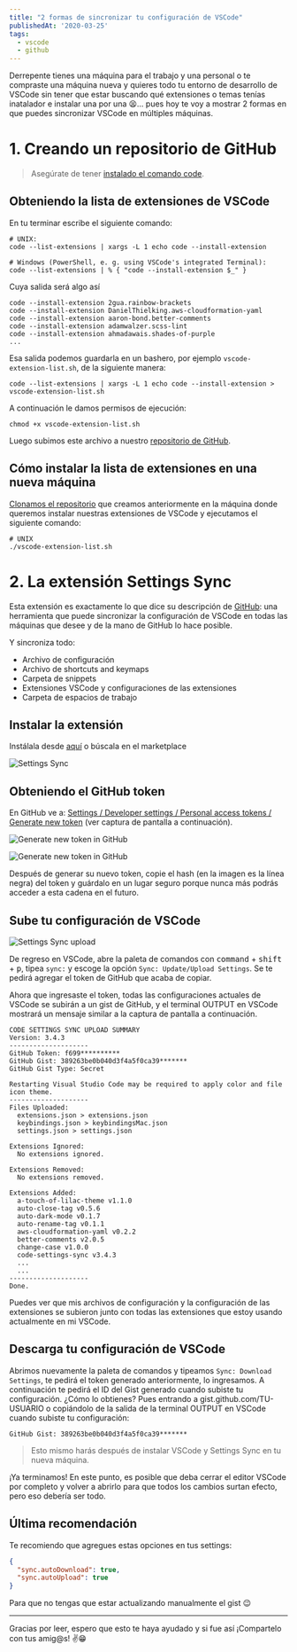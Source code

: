 ```yaml
---
title: "2 formas de sincronizar tu configuración de VSCode"
publishedAt: '2020-03-25'
tags:
  - vscode
  - github
---
```


Derrepente tienes una máquina para el trabajo y una personal o te compraste una máquina nueva y quieres todo tu entorno de desarrollo de VSCode sin tener que estar buscando qué extensiones o temas tenías inatalador e instalar una por una 😫... pues hoy te voy a mostrar 2 formas en que puedes sincronizar VSCode en múltiples máquinas.

# 1. Creando un repositorio de GitHub

> Asegúrate de tener [instalado el comando code](/instalar-comando-code-vscode).

## Obteniendo la lista de extensiones de VSCode

En tu terminar escribe el siguiente comando:

```shell
# UNIX:
code --list-extensions | xargs -L 1 echo code --install-extension

# Windows (PowerShell, e. g. using VSCode's integrated Terminal):
code --list-extensions | % { "code --install-extension $_" }
```

Cuya salida será algo así

```shell
code --install-extension 2gua.rainbow-brackets
code --install-extension DanielThielking.aws-cloudformation-yaml
code --install-extension aaron-bond.better-comments
code --install-extension adamwalzer.scss-lint
code --install-extension ahmadawais.shades-of-purple
...
```

Esa salida podemos guardarla en un bashero, por ejemplo `vscode-extension-list.sh`, de la siguiente manera:

```shell
code --list-extensions | xargs -L 1 echo code --install-extension > vscode-extension-list.sh
```

A continuación le damos permisos de ejecución:

```shell
chmod +x vscode-extension-list.sh
```

Luego subimos este archivo a nuestro [repositorio de GitHub](https://help.github.com/es/github/getting-started-with-github/create-a-repo).

## Cómo instalar la lista de extensiones en una nueva máquina

[Clonamos el repositorio](https://help.github.com/es/enterprise/2.18/user/github/creating-cloning-and-archiving-repositories/cloning-a-repository) que creamos anteriormente en la máquina donde queremos instalar nuestras extensiones de VSCode y ejecutamos el siguiente comando:

```shell
# UNIX
./vscode-extension-list.sh
```

# 2. La extensión Settings Sync

Esta extensión es exactamente lo que dice su descripción de [GitHub](https://github.com/shanalikhan/code-settings-sync): una herramienta que puede sincronizar la configuración de VSCode en todas las máquinas que desee y de la mano de GitHub lo hace posible.

Y sincroniza todo:

- Archivo de configuración
- Archivo de shortcuts and keymaps
- Carpeta de snippets
- Extensiones VSCode y configuraciones de las extensiones
- Carpeta de espacios de trabajo

## Instalar la extensión

Instálala desde [aquí](vscode:extension/Shan.code-settings-sync) o búscala en el marketplace

![Settings Sync](https://i.imgur.com/WFXCbrs.png)

## Obteniendo el GitHub token

En GitHub ve a: [Settings / Developer settings / Personal access tokens / Generate new token](https://github.com/settings/tokens/new) (ver captura de pantalla a continuación).

![Generate new token in GitHub](https://i.imgur.com/APYvJ8m.png)

![Generate new token in GitHub](https://i.imgur.com/GAAUUsr.png)

Después de generar su nuevo token, copie el hash (en la imagen es la línea negra) del token y guárdalo en un lugar seguro porque nunca más podrás acceder a esta cadena en el futuro.

## Sube tu configuración de VSCode

![Settings Sync upload](https://i.imgur.com/xgXnKDU.png)

De regreso en VSCode, abre la paleta de comandos con <kbd>command</kbd> + <kbd>shift</kbd> + <kbd>p</kbd>, tipea `sync:` y escoge la opción `Sync: Update/Upload Settings`. Se te pedirá agregar el token de GitHub que acaba de copiar.

Ahora que ingresaste el token, todas las configuraciones actuales de VSCode se subirán a un gist de GitHub, y el terminal OUTPUT en VSCode mostrará un mensaje similar a la captura de pantalla a continuación.

```shell
CODE SETTINGS SYNC UPLOAD SUMMARY
Version: 3.4.3
--------------------
GitHub Token: f699**********
GitHub Gist: 389263be0b040d3f4a5f0ca39*******
GitHub Gist Type: Secret

Restarting Visual Studio Code may be required to apply color and file icon theme.
--------------------
Files Uploaded:
  extensions.json > extensions.json
  keybindings.json > keybindingsMac.json
  settings.json > settings.json

Extensions Ignored:
  No extensions ignored.

Extensions Removed:
  No extensions removed.

Extensions Added:
  a-touch-of-lilac-theme v1.1.0
  auto-close-tag v0.5.6
  auto-dark-mode v0.1.7
  auto-rename-tag v0.1.1
  aws-cloudformation-yaml v0.2.2
  better-comments v2.0.5
  change-case v1.0.0
  code-settings-sync v3.4.3
  ...
  ...
--------------------
Done.
```

Puedes ver que mis archivos de configuración y la configuración de las extensiones se subieron junto con todas las extensiones que estoy usando actualmente en mi VSCode.

## Descarga tu configuración de VSCode

Abrimos nuevamente la paleta de comandos y tipeamos `Sync: Download Settings`, te pedirá el token generado anteriormente, lo ingresamos. A continuación te pedirá el ID del Gist generado cuando subiste tu configuración. ¿Cómo lo obtienes? Pues entrando a gist.github.com/TU-USUARIO o copiándolo de la salida de la terminal OUTPUT en VSCode cuando subiste tu configuración:

```shell
GitHub Gist: 389263be0b040d3f4a5f0ca39*******
```

> Esto mismo harás después de instalar VSCode y Settings Sync en tu nueva máquina.

¡Ya terminamos! En este punto, es posible que deba cerrar el editor VSCode por completo y volver a abrirlo para que todos los cambios surtan efecto, pero eso debería ser todo.

## Última recomendación

Te recomiendo que agregues estas opciones en tus settings:

```json
{
  "sync.autoDownload": true,
  "sync.autoUpload": true
}
```

Para que no tengas que estar actualizando manualmente el gist 😉

---

Gracias por leer, espero que esto te haya ayudado y si fue así ¡Compartelo con tus amig@s! ✌️😁
